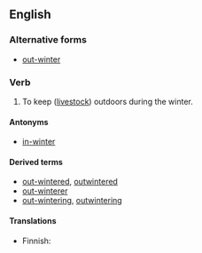 ==English==

===Alternative forms===
*[[out-winter]]

===Verb===
{{en-verb}}

# {{transitive}} To keep ([[livestock]]) outdoors during the winter.

====Antonyms====
*[[in-winter]]

====Derived terms====
* [[out-wintered]], [[outwintered]]<!--adjective-->
* [[out-winterer]]
* [[out-wintering]], [[outwintering]]<!--noun-->

====Translations====
{{trans-top|to keep outdoors}}
* Finnish: {{t+|fi|pitää}} {{t+|fi|ulkona}}
{{trans-mid}}
{{trans-bottom}}